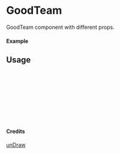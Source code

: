
<Meta of={GoodTeam} title="unDraw/GoodTeam" />

# GoodTeam

GoodTeam component with different props.

#### Example

<Canvas of={GoodTeam.Primary} />

## Usage

```ts
import { GoodTeam } from "yadl-ui";

const Example = () => {
  return (
      <GoodTeam />
  );
};

export default Example;
```

#### Credits
[unDraw](https://undraw.co/illustrations)
